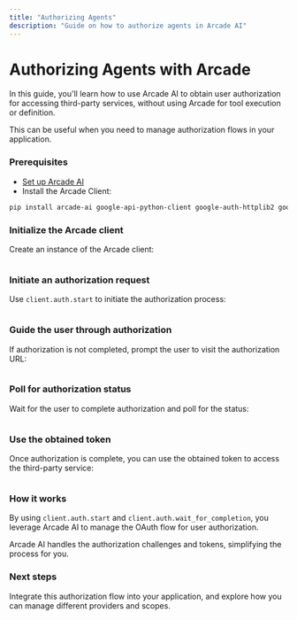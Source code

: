 ```yaml
---
title: "Authorizing Agents"
description: "Guide on how to authorize agents in Arcade AI"
---
```



# Authorizing Agents with Arcade

In this guide, you'll learn how to use Arcade AI to obtain user authorization for accessing third-party services, without using Arcade for tool execution or definition.

This can be useful when you need to manage authorization flows in your application.

<Steps>

### Prerequisites

- [Set up Arcade AI](/home/quickstart)
- Install the Arcade Client:

```bash
pip install arcade-ai google-api-python-client google-auth-httplib2 google-auth-oauthlib
```

### Initialize the Arcade client

Create an instance of the Arcade client:

```python file=<rootDir>/examples/code/guides/agentauth/auth_with_google.py#L1-L5 {5}

```

### Initiate an authorization request

Use `client.auth.start` to initiate the authorization process:

```python file=<rootDir>/examples/code/guides/agentauth/auth_with_google.py#L7-L14 {4-8}

```

### Guide the user through authorization

If authorization is not completed, prompt the user to visit the authorization URL:

```python file=<rootDir>/examples/code/guides/agentauth/auth_with_google.py#L16-L18

```

### Poll for authorization status

Wait for the user to complete authorization and poll for the status:

```python file=<rootDir>/examples/code/guides/agentauth/auth_with_google.py#L20-L24

```

### Use the obtained token

Once authorization is complete, you can use the obtained token to access the third-party service:

```python file=<rootDir>/examples/code/guides/agentauth/use_token_with_google.py {5}

```

</Steps>

### How it works

By using `client.auth.start` and `client.auth.wait_for_completion`, you leverage Arcade AI to manage the OAuth flow for user authorization.

Arcade AI handles the authorization challenges and tokens, simplifying the process for you.

### Next steps

Integrate this authorization flow into your application, and explore how you can manage different providers and scopes.
